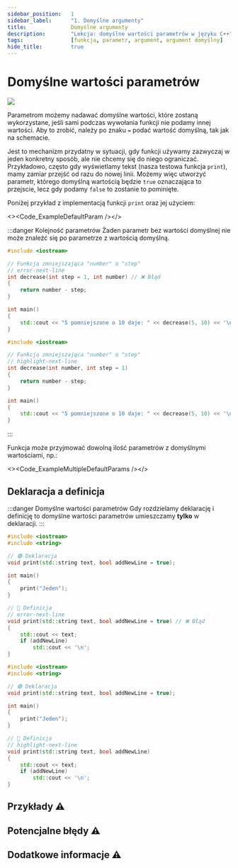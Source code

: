 ```yaml
---
sidebar_position:	1
sidebar_label:		"1. Domyślne argumenty"
title:				Domyślne argumenty
description:		"Lekcja: domyślne wartości parametrów w języku C++"
tags:				[funkcja, parametr, argument, argument domyślny]
hide_title:			true
---
```


<!-- Presets -->

<!-- Components -->

<!-- Codes -->

<NotFinished/>

# Domyślne wartości parametrów

<Image center border
		src="/img/tutorials/course/basic/functions/default-params-pl.png"
		desc="Schemat funkcji z wartością domyślną parametru"
	/>

Parametrom możemy nadawać domyślne wartości, które zostaną wykorzystane, jeśli sami podczas wywołania funkcji
nie podamy innej wartości. Aby to zrobić, należy po znaku `=` podać wartość domyślną, tak jak na schemacie.

Jest to mechanizm przydatny w sytuacji, gdy funkcji używamy zazwyczaj w jeden konkretny sposób, ale nie
chcemy się do niego ograniczać. Przykładowo, często gdy wyświetlamy tekst (nasza testowa funkcja `print`),
mamy zamiar przejść od razu do nowej linii. Możemy więc utworzyć parametr, którego domyślną wartością będzie
`true` oznaczająca to przejscie, lecz gdy podamy `false` to zostanie to pominięte.

Poniżej przykład z implementacją funkcji `print` oraz jej użyciem:

<><Code_ExampleDefaultParam /></>

:::danger Kolejność parametrów
Żaden parametr bez wartości domyślnej nie może znaleźć się po parametrze z wartością domyślną.

<Tabs>
<TabItem value="bad" label="❌ Źle" default>

```cpp
#include <iostream>

// Funkcja zmniejszająca "number" o "step"
// error-next-line
int decrease(int step = 1, int number) // ❌ Błąd
{
	return number - step;
}

int main()
{
	std::cout << "5 pomniejszone o 10 daje: " << decrease(5, 10) << '\n';
}
```

</TabItem>
<TabItem value="good" label="✔ Dobrze">

```cpp
#include <iostream>

// Funkcja zmniejszająca "number" o "step"
// highlight-next-line
int decrease(int number, int step = 1)
{
	return number - step;
}

int main()
{
	std::cout << "5 pomniejszone o 10 daje: " << decrease(5, 10) << '\n';
}
```

</TabItem>
</Tabs>

:::

Funkcja może przyjmować dowolną ilość parametrów z domyślnymi wartościami, np.:

<><Code_ExampleMultipleDefaultParams /></>

## Deklaracja a definicja

:::danger Domyślne wartości parametrów
Gdy rozdzielamy deklarację i definicję to domyślne wartości parametrów umieszczamy **tylko** w deklaracji.
:::

<Tabs>
<TabItem value="bad" label="❌ Źle" default>

```cpp
#include <iostream>
#include <string>

// 🟣 Deklaracja
void print(std::string text, bool addNewLine = true);

int main()
{
	print("Jeden");
}

// 🔵 Definicja
// error-next-line
void print(std::string text, bool addNewLine = true) // ❌ Błąd
{
	std::cout << text;
	if (addNewLine)
		std::cout << '\n';
}
```

</TabItem>
<TabItem value="good" label="✔ Dobrze">

```cpp
#include <iostream>
#include <string>

// 🟣 Deklaracja
void print(std::string text, bool addNewLine = true);

int main()
{
	print("Jeden");
}

// 🔵 Definicja
// highlight-next-line
void print(std::string text, bool addNewLine)
{
	std::cout << text;
	if (addNewLine)
		std::cout << '\n';
}
```

</TabItem>
</Tabs>

## Przykłady ⚠

<ImproveSection />

## Potencjalne błędy ⚠

<ImproveSection />

## Dodatkowe informacje ⚠

<ImproveSection />